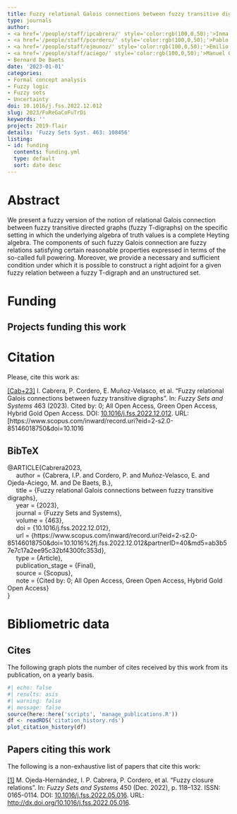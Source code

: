 ```yaml
---
title: Fuzzy relational Galois connections between fuzzy transitive digraphs
type: journals
author:
- <a href='/people/staff/ipcabrera/' style='color:rgb(100,0,50);'>Inma P. Cabrera</a>
- <a href='/people/staff/pcordero/' style='color:rgb(100,0,50);'>Pablo Cordero</a>
- <a href='/people/staff/ejmunoz/' style='color:rgb(100,0,50);'>Emilio Muñoz Velasco</a>
- <a href='/people/staff/aciego/' style='color:rgb(100,0,50);'>Manuel Ojeda-Aciego</a>
- Bernard De Baets
date: '2023-01-01'
categories:
- Formal concept analysis
- Fuzzy logic
- Fuzzy sets
- Uncertainty
doi: 10.1016/j.fss.2022.12.012
slug: 2023/FuReGaCoFuTrDi
keywords: ''
project: 2019-flair
details: 'Fuzzy Sets Syst. 463: 108456'
listing:
- id: funding
  contents: funding.yml
  type: default
  sort: date desc
---
```




# Abstract

We present a fuzzy version of the notion of relational Galois connection between fuzzy transitive directed graphs (fuzzy T-digraphs) on the specific setting in which the underlying algebra of truth values is a complete Heyting algebra. The components of such fuzzy Galois connection are fuzzy relations satisfying certain reasonable properties expressed in terms of the so-called full powering. Moreover, we provide a necessary and sufficient condition under which it is possible to construct a right adjoint for a given fuzzy relation between a fuzzy T-digraph and an unstructured set.


# Funding
::: {.callout-note appearance='minimal' collapse=false}
## Projects funding this work

:::{#funding}
:::
:::








# Citation
Please, cite this work as:


<a name=bib-Cabrera2023></a>[[Cab+23]](#cite-Cabrera2023) I. Cabrera, P. Cordero, E. Muñoz-Velasco, et al. “Fuzzy relational Galois connections between fuzzy transitive digraphs”. In: _Fuzzy Sets and Systems_ 463 (2023). Cited by: 0; All Open Access, Green Open Access, Hybrid Gold Open Access. DOI: [10.1016/j.fss.2022.12.012](https://doi.org/10.1016%2Fj.fss.2022.12.012). URL: [https://www.scopus.com/inward/record.uri?eid=2-s2.0-85146018750&doi=10.1016

::: {.callout-note appearance="minimal" collapse=true}

## BibTeX

@ARTICLE{Cabrera2023,<br>&nbsp;&nbsp;&nbsp;&nbsp;	author = {Cabrera, I.P. and Cordero, P. and Muñoz-Velasco, E. and Ojeda-Aciego, M. and De Baets, B.},<br>&nbsp;&nbsp;&nbsp;&nbsp;	title = {Fuzzy relational Galois connections between fuzzy transitive digraphs},<br>&nbsp;&nbsp;&nbsp;&nbsp;	year = {2023},<br>&nbsp;&nbsp;&nbsp;&nbsp;	journal = {Fuzzy Sets and Systems},<br>&nbsp;&nbsp;&nbsp;&nbsp;	volume = {463},<br>&nbsp;&nbsp;&nbsp;&nbsp;	doi = {10.1016/j.fss.2022.12.012},<br>&nbsp;&nbsp;&nbsp;&nbsp;	url = {https://www.scopus.com/inward/record.uri?eid=2-s2.0-85146018750&doi=10.1016%2fj.fss.2022.12.012&partnerID=40&md5=ab3b57e7c17a2ee95c32bf4300fc353d},<br>&nbsp;&nbsp;&nbsp;&nbsp;	type = {Article},<br>&nbsp;&nbsp;&nbsp;&nbsp;	publication_stage = {Final},<br>&nbsp;&nbsp;&nbsp;&nbsp;	source = {Scopus},<br>&nbsp;&nbsp;&nbsp;&nbsp;	note = {Cited by: 0; All Open Access, Green Open Access, Hybrid Gold Open Access}<br>}

:::



# Bibliometric data

## Cites

The following graph plots the number of cites received by this work from its publication, on a yearly basis.

```r
#| echo: false
#| results: asis
#| warning: false
#| message: false
source(here::here('scripts', 'manage_publications.R'))
df <- readRDS('citation_history.rds')
plot_citation_history(df)
```



## Papers citing this work

The following is a non-exhaustive list of papers that cite this work:


<a name=bib-Ojeda_Hern_ndez_2022></a>[[1]](#cite-Ojeda_Hern_ndez_2022) M. Ojeda-Hernández, I. P. Cabrera, P. Cordero, et al. “Fuzzy closure relations”. In: _Fuzzy Sets and Systems_ 450 (Dec. 2022), p. 118–132. ISSN: 0165-0114. DOI: [10.1016/j.fss.2022.05.016](https://doi.org/10.1016%2Fj.fss.2022.05.016). URL: [http://dx.doi.org/10.1016/j.fss.2022.05.016](http://dx.doi.org/10.1016/j.fss.2022.05.016).


